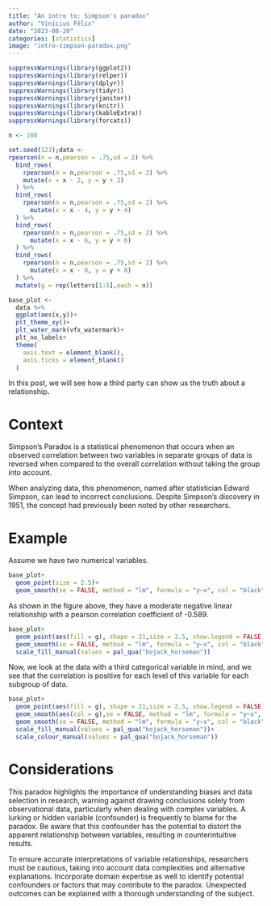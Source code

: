 ```yaml
---
title: "An intro to: Simpson's paradox"
author: "Vinícius Félix"
date: "2023-08-20"
categories: [statistics]
image: "intro-simpson-paradox.png"
---
```


```r
suppressWarnings(library(ggplot2))
suppressWarnings(library(relper))
suppressWarnings(library(dplyr))
suppressWarnings(library(tidyr))
suppressWarnings(library(janitor))
suppressWarnings(library(knitr))
suppressWarnings(library(kableExtra))
suppressWarnings(library(forcats))
```

```r

n <- 100

set.seed(123);data <-
rpearson(n = n,pearson = .75,sd = 2) %>% 
  bind_rows(
    rpearson(n = n,pearson = .75,sd = 2) %>% 
    mutate(x = x - 2, y = y + 2)
  ) %>% 
  bind_rows(
    rpearson(n = n,pearson = .75,sd = 2) %>% 
      mutate(x = x - 4, y = y + 4)
  ) %>% 
  bind_rows(
    rpearson(n = n,pearson = .75,sd = 2) %>% 
      mutate(x = x - 6, y = y + 6)
  ) %>% 
  bind_rows(
    rpearson(n = n,pearson = .75,sd = 2) %>% 
      mutate(x = x - 8, y = y + 8)
  ) %>% 
  mutate(g = rep(letters[1:5],each = n))  

base_plot <-
  data %>% 
  ggplot(aes(x,y))+
  plt_theme_xy()+
  plt_water_mark(vfx_watermark)+
  plt_no_labels+
  theme(
    axis.text = element_blank(),
    axis.ticks = element_blank()
  )

```

In this post, we will see how a third party can show us the truth about a relationship**.**

# Context

Simpson's Paradox is a statistical phenomenon that occurs when an observed correlation between two variables in separate groups of data is reversed when compared to the overall correlation without taking the group into account.

When analyzing data, this phenomenon, named after statistician Edward Simpson, can lead to incorrect conclusions. Despite Simpson's discovery in 1951, the concept had previously been noted by other researchers.

# Example

Assume we have two numerical variables.

```r

base_plot+
  geom_point(size = 2.5)+
  geom_smooth(se = FALSE, method = "lm", formula = "y~x", col = "black", linewidth = 1.5)
```

As shown in the figure above, they have a moderate negative linear relationship with a pearson correlation coefficient of -0.589.

```r

base_plot+
  geom_point(aes(fill = g), shape = 21,size = 2.5, show.legend = FALSE)+
  geom_smooth(se = FALSE, method = "lm", formula = "y~x", col = "black")+
  scale_fill_manual(values = pal_qua("bojack_horseman"))
```

Now, we look at the data with a third categorical variable in mind, and we see that the correlation is positive for each level of this variable for each subgroup of data.

```r

base_plot+
  geom_point(aes(fill = g), shape = 21,size = 2.5, show.legend = FALSE)+
  geom_smooth(aes(col = g),se = FALSE, method = "lm", formula = "y~x", show.legend = FALSE)+
  geom_smooth(se = FALSE, method = "lm", formula = "y~x", col = "black")+
  scale_fill_manual(values = pal_qua("bojack_horseman"))+
  scale_colour_manual(values = pal_qua("bojack_horseman"))
```

# Considerations

This paradox highlights the importance of understanding biases and data selection in research, warning against drawing conclusions solely from observational data, particularly when dealing with complex variables. A lurking or hidden variable (confounder) is frequently to blame for the paradox. Be aware that this confounder has the potential to distort the apparent relationship between variables, resulting in counterintuitive results.

To ensure accurate interpretations of variable relationships, researchers must be cautious, taking into account data complexities and alternative explanations. Incorporate domain expertise as well to identify potential confounders or factors that may contribute to the paradox. Unexpected outcomes can be explained with a thorough understanding of the subject.

\
